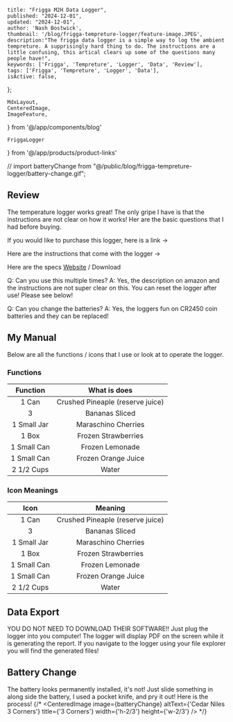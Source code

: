 
    title: "Frigga M2H Data Logger",
    published: "2024-12-01",
    updated: "2024-12-01",
    author: 'Nash Bostwick',
    thumbnail: '/blog/frigga-tempreture-logger/feature-image.JPEG',
    description:"The frigga data logger is a simple way to log the ambient tempreture. A supprisingly hard thing to do. The instructions are a little confusing, this artical clears up some of the questions many people have!",
    keywords: ['Frigga', 'Tempreture', 'Logger', 'Data', 'Review'],
    tags: ['Frigga', 'Tempreture', 'Logger', 'Data'],
    isActive: false,
};


    MdxLayout,
    CenteredImage, 
    ImageFeature,
} from '@/app/components/blog'

    FriggaLogger
} from '@/app/products/product-links'

// import batteryChange from "@/public/blog/frigga-tempreture-logger/battery-change.gif";

<ImageFeature
    title='Frigga M2H Temperature Logger'
    image={featureImage}
/>

<MdxLayout>

## Review
The temperature logger works great! The only gripe I have is that the instructions are not clear on how it works! Her are the basic questions that I had before buying.

If you would like to purchase this logger, here is a link -> <FriggaLogger/>

Here are the instructions that come with the logger -> 

Here are the specs [Website][2] / Download

Q: Can you use this multiple times?
A: Yes, the description on amazon and the instructions are not super clear on this. You can reset the logger after use! Please see below! 

Q: Can you change the batteries?
A: Yes, the loggers fun on CR2450 coin batteries and they can be replaced!


## My Manual
Below are all the functions / icons that I use or look at to operate the logger.

### Functions
| Function | What is does                       |
| :------------: | :------------------------------: |
| 1 Can          | Crushed Pineaple (reserve juice) |
| 3              | Bananas Sliced                   |
| 1 Small Jar    | Maraschino Cherries              |
| 1 Box          | Frozen Strawberries              |
| 1 Small Can    | Frozen Lemonade                  |
| 1 Small Can    | Frozen Orange Juice              |
| 2 1/2 Cups     | Water                            |

### Icon Meanings
| Icon | Meaning                       |
| :------------: | :------------------------------: |
| 1 Can          | Crushed Pineaple (reserve juice) |
| 3              | Bananas Sliced                   |
| 1 Small Jar    | Maraschino Cherries              |
| 1 Box          | Frozen Strawberries              |
| 1 Small Can    | Frozen Lemonade                  |
| 1 Small Can    | Frozen Orange Juice              |
| 2 1/2 Cups     | Water                            |


## Data Export
YOU DO NOT NEED TO DOWNLOAD THEIR SOFTWARE!! Just plug the logger into you computer! The logger will display PDF on the screen while it is generating the report. If you navigate to the logger using your file explorer you will find the generated files!

## Battery Change
The battery looks permanently installed, it's not! Just slide something in along side the battery, I used a pocket knife, and pry it out! Here is the process!
{/* <CenteredImage image={batteryChange} altText={'Cedar Niles 3 Corners'} title={'3 Corners'} width={'h-2/3'} height={'w-2/3'} /> */}

</MdxLayout>

[1]: /blog/articals/artical-template
[2]: https://www.friggatech.com/shop/usb-temperature-logger-frigga-m2h
